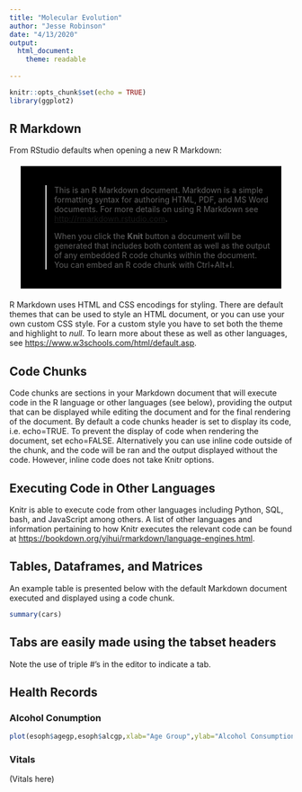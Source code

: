 ---
title: "Molecular Evolution"
author: "Jesse Robinson"
date: "4/13/2020"
output:
  html_document:
    theme: readable
 
---
<style>
.quotes {
  background-color: black;
  color: white;
  margin: 20px;
  padding: 20px;
}
</style>
```{r setup, include=FALSE}
knitr::opts_chunk$set(echo = TRUE)
library(ggplot2)
```

## R Markdown 

From RStudio defaults when opening a new R Markdown:
<div class="quotes"><blockquote>This is an R Markdown document. Markdown is a simple formatting syntax for authoring HTML, PDF, and MS Word documents. For more details on using R Markdown see <http://rmarkdown.rstudio.com>.

When you click the **Knit** button a document will be generated that includes both content as well as the output of any embedded R code chunks within the document. You can embed an R code chunk with Ctrl+Alt+I.</blockquote></div>

R Markdown uses HTML and CSS encodings for styling. There are default themes that can be used to style an HTML document, or you can use your own custom CSS style. For a custom style you have to set both the theme and highlight to <i>null</i>. To learn more about these as well as other languages, see <https://www.w3schools.com/html/default.asp>.



## <h style="font-size:100%;">Code Chunks</h>
Code chunks are sections in your Markdown document that will execute code in the R language or other languages (see below), providing the output that can be displayed while editing the document and for the final rendering of the document. By default a code chunks header is set to display its code, i.e. echo=TRUE. To prevent the display of code when rendering the document, set echo=FALSE. Alternatively you can use inline code outside of the chunk, and the code will be ran and the output displayed without the code. However, inline code does not take Knitr options.

## Executing Code in Other Languages

Knitr is able to execute code from other languages including Python, SQL, bash, and JavaScript among others. A list of other languages and information pertaining to how Knitr executes the relevant code can be found at <https://bookdown.org/yihui/rmarkdown/language-engines.html>.

## Tables, Dataframes, and Matrices
An example table is presented below with the default Markdown document executed and displayed using a code chunk.

```{r cars}
summary(cars)
```

## Tabs are easily made using the tabset headers
Note the use of triple #'s in the editor to indicate a tab.

## Health Records {.tabset .tabset-fade}

### Alcohol Conumption
```{r echo=FALSE, results='asis'}
plot(esoph$agegp,esoph$alcgp,xlab="Age Group",ylab="Alcohol Consumption")
```


### Vitals
(Vitals here)

